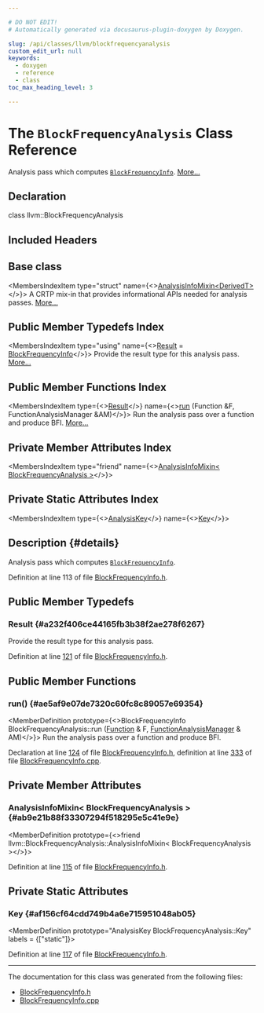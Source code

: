 ```yaml
---

# DO NOT EDIT!
# Automatically generated via docusaurus-plugin-doxygen by Doxygen.

slug: /api/classes/llvm/blockfrequencyanalysis
custom_edit_url: null
keywords:
  - doxygen
  - reference
  - class
toc_max_heading_level: 3

---
```





# The `BlockFrequencyAnalysis` Class Reference

<DoxygenPage pluginConfig={pluginConfig}>

Analysis pass which computes <code><a href="/docs/api/classes/llvm/blockfrequencyinfo">BlockFrequencyInfo</a></code>. <a href="#details">More...</a>

## Declaration

<CodeBlock>class llvm::BlockFrequencyAnalysis</CodeBlock>

## Included Headers

<IncludesList>
<IncludesListItem
  filePath="llvm/Analysis/BlockFrequencyInfo.h"
  permalink="/docs/api/files/include/include/llvm/include/llvm/analysis/blockfrequencyinfo-h"
  isLocal="true" />
</IncludesList>

## Base class

<MembersIndex>

<MembersIndexItem
  type="struct"
  name={<><a href="/docs/api/structs/llvm/analysisinfomixin">AnalysisInfoMixin&lt;DerivedT&gt;</a></>}>
A CRTP mix-in that provides informational APIs needed for analysis passes. <a href="/docs/api/structs/llvm/analysisinfomixin/#details">More...</a>
</MembersIndexItem>

</MembersIndex>

## Public Member Typedefs Index

<MembersIndex>

<MembersIndexItem
  type="using"
  name={<><a href="#a232f406ce44165fb3b38f2ae278f6267">Result</a> = <a href="/docs/api/classes/llvm/blockfrequencyinfo">BlockFrequencyInfo</a></>}>
Provide the result type for this analysis pass. <a href="#a232f406ce44165fb3b38f2ae278f6267">More...</a>
</MembersIndexItem>

</MembersIndex>

## Public Member Functions Index

<MembersIndex>

<MembersIndexItem
  type={<><a href="#a232f406ce44165fb3b38f2ae278f6267">Result</a></>}
  name={<><a href="#ae5af9e07de7320c60fc8c89057e69354">run</a> (Function &amp;F, FunctionAnalysisManager &amp;AM)</>}>
Run the analysis pass over a function and produce BFI. <a href="#ae5af9e07de7320c60fc8c89057e69354">More...</a>
</MembersIndexItem>

</MembersIndex>

## Private Member Attributes Index

<MembersIndex>

<MembersIndexItem
  type="friend"
  name={<><a href="#ab9e21b88f33307294f518295e5c41e9e">AnalysisInfoMixin&lt; BlockFrequencyAnalysis &gt;</a></>}>
</MembersIndexItem>

</MembersIndex>

## Private Static Attributes Index

<MembersIndex>

<MembersIndexItem
  type={<><a href="/docs/api/structs/llvm/analysiskey">AnalysisKey</a></>}
  name={<><a href="#af156cf64cdd749b4a6e715951048ab05">Key</a></>}>
</MembersIndexItem>

</MembersIndex>

## Description {#details}

Analysis pass which computes <code><a href="/docs/api/classes/llvm/blockfrequencyinfo">BlockFrequencyInfo</a></code>.

Definition at line 113 of file <a href="/docs/api/files/include/include/llvm/include/llvm/analysis/blockfrequencyinfo-h">BlockFrequencyInfo.h</a>.

<SectionDefinition>

## Public Member Typedefs

### Result {#a232f406ce44165fb3b38f2ae278f6267}

<MemberDefinition
  prototype="using llvm::BlockFrequencyAnalysis::Result =  BlockFrequencyInfo">
Provide the result type for this analysis pass.

Definition at line <a href="/docs/api/files/include/include/llvm/include/llvm/analysis/blockfrequencyinfo-h/#l00121">121</a> of file <a href="/docs/api/files/include/include/llvm/include/llvm/analysis/blockfrequencyinfo-h">BlockFrequencyInfo.h</a>.
</MemberDefinition>

</SectionDefinition>

<SectionDefinition>

## Public Member Functions

### run() {#ae5af9e07de7320c60fc8c89057e69354}

<MemberDefinition
  prototype={<>BlockFrequencyInfo BlockFrequencyAnalysis::run (<a href="/docs/api/classes/llvm/function">Function</a> &amp; F, <a href="/docs/api/namespaces/llvm/#adce09a5a0de0e3177eb00e932734af2f">FunctionAnalysisManager</a> &amp; AM)</>}>
Run the analysis pass over a function and produce BFI.

Declaration at line <a href="/docs/api/files/include/include/llvm/include/llvm/analysis/blockfrequencyinfo-h/#l00124">124</a> of file <a href="/docs/api/files/include/include/llvm/include/llvm/analysis/blockfrequencyinfo-h">BlockFrequencyInfo.h</a>, definition at line <a href="/docs/api/files/lib/lib/analysis/blockfrequencyinfo-cpp/#l00333">333</a> of file <a href="/docs/api/files/lib/lib/analysis/blockfrequencyinfo-cpp">BlockFrequencyInfo.cpp</a>.
</MemberDefinition>

</SectionDefinition>

<SectionDefinition>

## Private Member Attributes

### AnalysisInfoMixin&lt; BlockFrequencyAnalysis &gt; {#ab9e21b88f33307294f518295e5c41e9e}

<MemberDefinition
  prototype={<>friend llvm::BlockFrequencyAnalysis::AnalysisInfoMixin&lt; BlockFrequencyAnalysis &gt;</>}>

Definition at line <a href="/docs/api/files/include/include/llvm/include/llvm/analysis/blockfrequencyinfo-h/#l00115">115</a> of file <a href="/docs/api/files/include/include/llvm/include/llvm/analysis/blockfrequencyinfo-h">BlockFrequencyInfo.h</a>.
</MemberDefinition>

</SectionDefinition>

<SectionDefinition>

## Private Static Attributes

### Key {#af156cf64cdd749b4a6e715951048ab05}

<MemberDefinition
  prototype="AnalysisKey BlockFrequencyAnalysis::Key"
  labels = {["static"]}>

Definition at line <a href="/docs/api/files/include/include/llvm/include/llvm/analysis/blockfrequencyinfo-h/#l00117">117</a> of file <a href="/docs/api/files/include/include/llvm/include/llvm/analysis/blockfrequencyinfo-h">BlockFrequencyInfo.h</a>.
</MemberDefinition>

</SectionDefinition>

<hr/>

The documentation for this class was generated from the following files:

<ul>
<li><a href="/docs/api/files/include/include/llvm/include/llvm/analysis/blockfrequencyinfo-h">BlockFrequencyInfo.h</a></li>
<li><a href="/docs/api/files/lib/lib/analysis/blockfrequencyinfo-cpp">BlockFrequencyInfo.cpp</a></li>
</ul>

</DoxygenPage>

